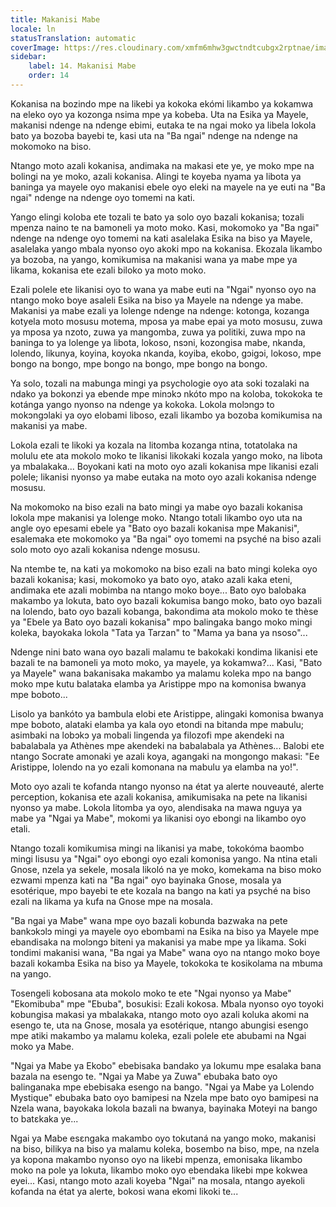 ```yaml
---
title: Makanisi Mabe
locale: ln
statusTranslation: automatic
coverImage: https://res.cloudinary.com/xmfm6mhw3gwctndtcubgx2rptnae/image/upload/v1740468922/small_cover_tratado_de_psicologia_revolucionaria_a4c0dca4e0.webp
sidebar:
    label: 14. Makanisi Mabe
    order: 14
---
```

Kokanisa na bozindo mpe na likebi ya kokoka ekómi likambo ya kokamwa na eleko oyo ya kozonga nsima mpe ya kobeba. Uta na Esika ya Mayele, makanisi ndenge na ndenge ebimi, eutaka te na ngai moko ya libela lokola bato ya bozoba bayebi te, kasi uta na "Ba ngai" ndenge na ndenge na mokomoko na biso.

Ntango moto azali kokanisa, andimaka na makasi ete ye, ye moko mpe na bolingi na ye moko, azali kokanisa. Alingi te koyeba nyama ya libota ya baninga ya mayele oyo makanisi ebele oyo eleki na mayele na ye euti na "Ba ngai" ndenge na ndenge oyo tomemi na kati.

Yango elingi koloba ete tozali te bato ya solo oyo bazali kokanisa; tozali mpenza naino te na bamoneli ya moto moko. Kasi, mokomoko ya "Ba ngai" ndenge na ndenge oyo tomemi na kati asalelaka Esika na biso ya Mayele, asalelaka yango mbala nyonso oyo akoki mpo na kokanisa. Ekozala likambo ya bozoba, na yango, komikumisa na makanisi wana ya mabe mpe ya likama, kokanisa ete ezali biloko ya moto moko.

Ezali polele ete likanisi oyo to wana ya mabe euti na "Ngai" nyonso oyo na ntango moko boye asaleli Esika na biso ya Mayele na ndenge ya mabe. Makanisi ya mabe ezali ya lolenge ndenge na ndenge: kotonga, kozanga kotyela moto mosusu motema, mposa ya mabe epai ya moto mosusu, zuwa ya mposa ya nzoto, zuwa ya mangomba, zuwa ya politiki, zuwa mpo na baninga to ya lolenge ya libota, lokoso, nsɔni, kozongisa mabe, nkanda, lolendo, likunya, koyina, koyoka nkanda, koyiba, ekobo, gɔigɔi, lokoso, mpe bongo na bongo, mpe bongo na bongo, mpe bongo na bongo.

Ya solo, tozali na mabunga mingi ya psychologie oyo ata soki tozalaki na ndako ya bokonzi ya ebende mpe minɔkɔ nkóto mpo na koloba, tokokoka te kotánga yango nyonso na ndenge ya kokoka. Lokola molɔngɔ to mokɔngɔlaki ya oyo elobami liboso, ezali likambo ya bozoba komikumisa na makanisi ya mabe.

Lokola ezali te likoki ya kozala na litomba kozanga ntina, totatolaka na molulu ete ata mokolo moko te likanisi likokaki kozala yango moko, na libota ya mbalakaka... Boyokani kati na moto oyo azali kokanisa mpe likanisi ezali polele; likanisi nyonso ya mabe eutaka na moto oyo azali kokanisa ndenge mosusu.

Na mokomoko na biso ezali na bato mingi ya mabe oyo bazali kokanisa lokola mpe makanisi ya lolenge moko. Ntango totali likambo oyo uta na angle oyo epesami ebele ya "Bato oyo bazali kokanisa mpe Makanisi", esalemaka ete mokomoko ya "Ba ngai" oyo tomemi na psyché na biso azali solo moto oyo azali kokanisa ndenge mosusu.

Na ntembe te, na kati ya mokomoko na biso ezali na bato mingi koleka oyo bazali kokanisa; kasi, mokomoko ya bato oyo, atako azali kaka eteni, andimaka ete azali mobimba na ntango moko boye... Bato oyo balobaka makambo ya lokuta, bato oyo bazali kokumisa bango moko, bato oyo bazali na lolendo, bato oyo bazali kobanga, bakondima ata mokolo moko te thèse ya "Ebele ya Bato oyo bazali kokanisa" mpo balingaka bango moko mingi koleka, bayokaka lokola "Tata ya Tarzan" to "Mama ya bana ya nsoso"...

Ndenge nini bato wana oyo bazali malamu te bakokaki kondima likanisi ete bazali te na bamoneli ya moto moko, ya mayele, ya kokamwa?... Kasi, "Bato ya Mayele" wana bakanisaka makambo ya malamu koleka mpo na bango moko mpe kutu balataka elamba ya Aristippe mpo na komonisa bwanya mpe boboto...

Lisolo ya bankóto ya bambula elobi ete Aristippe, alingaki komonisa bwanya mpe boboto, alataki elamba ya kala oyo etondi na bitanda mpe mabulu; asimbaki na lobɔkɔ ya mobali lingenda ya filozofi mpe akendeki na babalabala ya Athènes mpe akendeki na babalabala ya Athènes... Balobi ete ntango Socrate amonaki ye azali koya, agangaki na mongongo makasi: "Ee Aristippe, lolendo na yo ezali komonana na mabulu ya elamba na yo!".

Moto oyo azali te kofanda ntango nyonso na état ya alerte nouveauté, alerte perception, kokanisa ete azali kokanisa, amikumisaka na pete na likanisi nyonso ya mabe. Lokola litomba ya oyo, alendisaka na mawa nguya ya mabe ya "Ngai ya Mabe", mokomi ya likanisi oyo ebongi na likambo oyo etali.

Ntango tozali komikumisa mingi na likanisi ya mabe, tokokóma baombo mingi lisusu ya "Ngai" oyo ebongi oyo ezali komonisa yango. Na ntina etali Gnose, nzela ya sekele, mosala likoló na ye moko, komekama na biso moko ezwami mpenza kati na "Ba ngai" oyo bayinaka Gnose, mosala ya esotérique, mpo bayebi te ete kozala na bango na kati ya psyché na biso ezali na likama ya kufa na Gnose mpe na mosala.

"Ba ngai ya Mabe" wana mpe oyo bazali kobunda bazwaka na pete bankɔkɔlɔ mingi ya mayele oyo ebombami na Esika na biso ya Mayele mpe ebandisaka na molɔngɔ biteni ya makanisi ya mabe mpe ya likama. Soki tondimi makanisi wana, "Ba ngai ya Mabe" wana oyo na ntango moko boye bazali kokamba Esika na biso ya Mayele, tokokoka te kosikolama na mbuma na yango.

Tosengeli kobosana ata mokolo moko te ete "Ngai nyonso ya Mabe" "Ekomibuba" mpe "Ebuba", bosukisi: Ezali kokosa. Mbala nyonso oyo toyoki kobungisa makasi ya mbalakaka, ntango moto oyo azali koluka akomi na esengo te, uta na Gnose, mosala ya esotérique, ntango abungisi esengo mpe atiki makambo ya malamu koleka, ezali polele ete abubami na Ngai moko ya Mabe.

"Ngai ya Mabe ya Ekobo" ebebisaka bandako ya lokumu mpe esalaka bana bazala na esengo te. "Ngai ya Mabe ya Zuwa" ebubaka bato oyo balinganaka mpe ebebisaka esengo na bango. "Ngai ya Mabe ya Lolendo Mystique" ebubaka bato oyo bamipesi na Nzela mpe bato oyo bamipesi na Nzela wana, bayokaka lokola bazali na bwanya, bayinaka Moteyi na bango to batɛkaka ye...

Ngai ya Mabe esɛngaka makambo oyo tokutaná na yango moko, makanisi na biso, bilikya na biso ya malamu koleka, bosembo na biso, mpe, na nzela ya kopona makambo nyonso oyo na likebi mpenza, emonisaka likambo moko na pole ya lokuta, likambo moko oyo ebendaka likebi mpe kokwea eyei... Kasi, ntango moto azali koyeba "Ngai" na mosala, ntango ayekoli kofanda na état ya alerte, bokosi wana ekomi likoki te...

